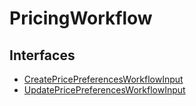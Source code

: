 
# PricingWorkflow

## Interfaces

- [CreatePricePreferencesWorkflowInput](../PricingWorkflow/interfaces/types.WorkflowTypes.PricingWorkflow.CreatePricePreferencesWorkflowInput/page.mdx)
- [UpdatePricePreferencesWorkflowInput](../PricingWorkflow/interfaces/types.WorkflowTypes.PricingWorkflow.UpdatePricePreferencesWorkflowInput/page.mdx)
